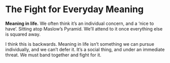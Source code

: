 # The Fight for Everyday Meaning

**Meaning in life.** We often think it’s an individual concern, and a ‘nice to have’. Sitting atop Maslow’s Pyramid. We’ll attend to it once everything else is squared away.

I think this is backwards. Meaning in life isn’t something we can pursue individually, and we can’t defer it. It’s a social thing, and under an immediate threat. We must band together and fight for it.
